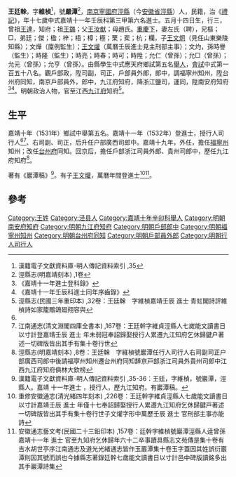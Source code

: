 {{Otheruses|other=名为王廷干的其他人物|王廷干}}
{{Otheruses|other=名为王维桢的其他人物|王维桢}}
{{明清人物信息框
| 姓名 = 王廷榦
| 原名 =
| 圖片名稱= 
| 圖片大小 =
| 圖片說明 = 
| 最高職務 = 江西九江府知府
| 國家 = 大明 
| 爵位 =
| 籍貫 = [[南京|南京]][[寧國府|寧國府]][[涇縣|涇縣]]
| 族裔 = 
| 旗籍 = 
| 字號 = 字維楨，號嚴潭
| 諡號 =
| 出生日期 = 五月十四日
| 出生地點 = 
| 逝世日期 = 卒年不詳
| 逝世地點 =
| 墓葬 =
| 配偶 = 左氏（聘）
| 親屬 = [[王達|王達]]（曾祖），祖[[王鏴|王鏴]]，<br />[[王汝猷|王汝猷]]（父）<br />[[王文爟|王文爟]]（子）<br />[[王學頤|王學頤]]（八世孫）
| 出身 =
* 嘉靖十一年壬辰科同進士出身
| 經歷 =
| 著作 = * 《王巖潭集》、《玉巖潭集》、《巗居集》
}}
'''王廷榦'''，字'''維楨'''<ref name="漢籍電子文獻資料庫-明人傳記資料索引 ,35">漢籍電子文獻資料庫-明人傳記資料索引 ,35</ref>，號'''嚴潭'''<ref>涇縣志(明嘉靖刻本) ,1卷</ref>，[[南京|南京]][[寧國府|寧國府]][[涇縣|涇縣]]（今[[安徽省|安徽省]][[涇縣|涇縣]]）人，民籍，治《[[禮記|禮記]]》，年十七歲中式嘉靖十一年壬辰科第三甲第六名進士。五月十四日生，行三，曾祖[[王達|王達]]，知府；祖[[王鏴|王鏴]]；父[[王汝猷|王汝猷]]；母趙氏。[[重慶下|重慶下]]，妻左氏（聘），兄樞；□，弟廷；傑；楹；梓；梧；樟；極；栗；棐；杭；欄，子[[王文炯|王文炯]]（見任山東樂陵知縣）；文燁（廩例監生）；[[王文爟|王文爟]]（萬曆壬辰進士見主刑部主事）；文灼，孫時譽（監生）；時隆（監生）；時亮；時春；時可；時陞；允仁（曾孫）；允□（曾孫）；允元（曾孫）；允亨（曾孫）。由縣學生中式應天府鄉試第五名[[舉人|舉人]]，[[會試|會試]]中式第一百五十八名。觀戶部政，陞司副，司正，戶部員外郎，郎中，調福寧州知州，陞台州府同知，南京戶部員外，郎中，九江府知府，降浙江鹽司，運同，陞南安府知府<ref>《嘉靖十一年進士登科錄》</ref><ref>《嘉靖十一年壬辰科進士同年序齒錄》</ref>。明朝政治人物，官至江西[[九江府|九江府]]知府<ref>涇縣志(民國三年重印本) ,32卷：王廷榦　字維楨嘉靖壬辰 進士 青虹閣詩評維楨詩如家籠鷼鴿廻翔容與</ref>。

== 生平 ==
嘉靖十年（1531年）鄉試中舉第五名。嘉靖十一年（1532年）登進士，授行人司行人<ref name="漢籍電子文獻資料庫-明人傳記資料索引 ,35"/><ref>江南通志(清文淵閣四庫全書本) ,167卷：王廷幹字維貞涇縣人七嵗能文讀書日以寸計登嘉靖壬辰 進士 年未弱冠奉詔歸娶授行人累遷九江知府乞休歸鍵户著述一切碑版皆出其手有集十卷行世</ref>、右司副、司正，后升任户部廣西司郎中。嘉靖十九年，外任，擔任[[福寧州|福寧州]]知州；改任[[台州府|台州府]]同知。回京后，擔任戶部浙江司員外郎、貴州司郎中，歷任九江府知府<ref>涇縣志(明嘉靖刻本) ,8卷：王廷榦　字維楨號巖潭任行人司行人右司副司正户部廣西司郎中後請福寕州知州遷台州府同知䭰亰戸部浙江司員外貴州司郎中江西九江府知府俱林大欽榜</ref>。

著有《巖潭稿》<ref>漢籍電子文獻資料庫-明人傳記資料索引 ,35-36：王廷，字維楨，號巖潭，涇縣人。嘉靖 十一年進士 ，授行人，歷九江知府。有巖潭稿。</ref>。有子[[王文爟|王文爟]]，萬曆年間登進士<ref>重修安徽通志(清光緒四年刻本) ,226卷：王廷幹字維貞涇縣人七歲能文讀書日以寸計嘉靖壬辰 進士 年僅十七奉詔歸娶授行人累遷九江知府乞休歸鍵戸著述一切碑版皆出其手有集十卷行世子文爟字形中萬歷壬辰 進士 官刑部主事亦能詩</ref><ref>安徽通志藝文考(民國二十三鉛印本) ,157卷：廷幹字維楨號巖潭涇縣人逹曾孫嘉靖十一年 進士 官至九知府乞休歸年六十二卒事蹟具縣志文苑傳是集十卷有吉水胡世亭序江南通志及道光光緒通志皆作玉巖潭集十卷玉字蓋因其姓誤衍巖潭則因其號而誤也今據縣志著錄廷幹七歲能文讀書日以寸計邑中碑版讀銘多出其手巖潭詩集</ref>。

== 參考 ==
{{reflist}}

{{start box}}
{{s-off}}
{{s-before|[[虞文詡|虞文詡]]}}
{{s-title|明朝南安府知府|嘉靖年間}}
{{s-after|[[丘玳|丘玳]]}}
{{end box}}

{{嘉靖十一年壬辰科殿試金榜}}

{{Authority control}}
{{DEFAULTSORT:Wang王}}
[[Category:王姓|Category:王姓]]
[[Category:泾县人|Category:泾县人]]
[[Category:嘉靖十年辛卯科舉人|Category:嘉靖十年辛卯科舉人]]
[[Category:明朝南安府知府|Category:明朝南安府知府]]
[[Category:明朝九江府知府|Category:明朝九江府知府]]
[[Category:明朝戶部郎中|Category:明朝戶部郎中]]
[[Category:明朝福寧州知州|Category:明朝福寧州知州]]
[[Category:明朝台州府同知|Category:明朝台州府同知]]
[[Category:明朝戶部員外郎|Category:明朝戶部員外郎]]
[[Category:明朝行人司行人|Category:明朝行人司行人]]